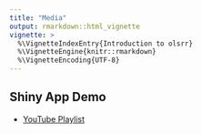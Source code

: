 ---
title: "Media"
output: rmarkdown::html_vignette
vignette: >
  %\VignetteIndexEntry{Introduction to olsrr}
  %\VignetteEngine{knitr::rmarkdown}
  %\VignetteEncoding{UTF-8}
---

## Shiny App Demo

- [YouTube Playlist](https://www.youtube.com/watch?v=v-qSC6bVstE&list=PLDfCKV3ey8-fPVNyOxd6dJfptZLXKTpRl)


